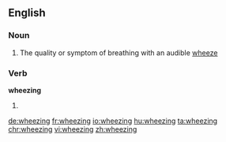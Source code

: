 ==English==

===Noun===
{{en-noun}}
# The quality or symptom of breathing with an audible [[wheeze]]

===Verb===
'''wheezing'''

# {{present participle of|wheeze|lang=en}}

[[de:wheezing]]
[[fr:wheezing]]
[[io:wheezing]]
[[hu:wheezing]]
[[ta:wheezing]]
[[chr:wheezing]]
[[vi:wheezing]]
[[zh:wheezing]]